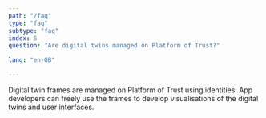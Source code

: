 ```yaml
---
path: "/faq"
type: "faq"
subtype: "faq"
index: 5
question: "Are digital twins managed on Platform of Trust?"

lang: "en-GB"

---
```


Digital twin frames are managed on Platform of Trust using identities. App developers can freely use the frames to develop visualisations of the digital twins and user interfaces.